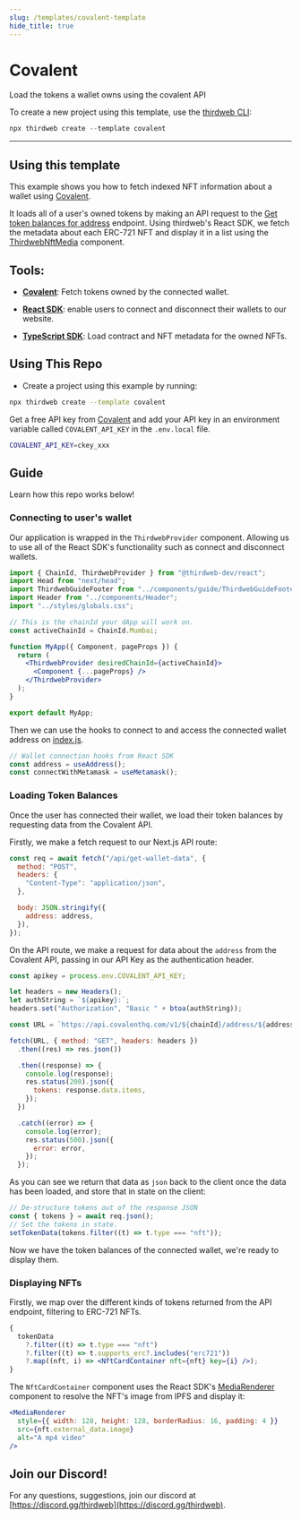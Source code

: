 ```yaml
---
slug: /templates/covalent-template
hide_title: true
---
```



# Covalent

Load the tokens a wallet owns using the covalent API

To create a new project using this template, use the [thirdweb CLI](/thirdweb-cli):

```jsx
npx thirdweb create --template covalent
```

<div
  style={{
    display: "flex",
    flexDirection: "row",
    gap: "2%",
    marginBottom: 32,
    width: "100%",
    alignItems: "center",
    justifyContent: "center",
    marginTop: 16,
  }}
>
  <DemoButton link="https://covalent.thirdweb-example.com" name="covalent" />
  <ViewCodeButton
    link="https://github.com/thirdweb-example/covalent"
    name="covalent"
  />
</div>

---

## Using this template

This example shows you how to fetch indexed NFT information about a wallet using [Covalent](https://www.covalenthq.com).

It loads all of a user's owned tokens by making an API request to the [Get token balances for address](https://www.covalenthq.com/docs/api/#/0/Get%20token%20balances%20for%20address/USD/1) endpoint. Using thirdweb's React SDK, we fetch the metadata about each ERC-721 NFT and display it in a list using the
[ThirdwebNftMedia](https://portal.thirdweb.com/react/react.thirdwebnftmedia) component.

## Tools:

- [**Covalent**](https://www.covalenthq.com/): Fetch tokens owned by the connected wallet.

- [**React SDK**](https://docs.thirdweb.com/react): enable users to connect and disconnect their wallets to our website.

- [**TypeScript SDK**](https://docs.thirdweb.com/typescript): Load contract and NFT metadata for the owned NFTs.

## Using This Repo

- Create a project using this example by running:

```bash
npx thirdweb create --template covalent
```

Get a free API key from [Covalent](https://www.covalenthq.com/) and add your API key in an environment variable called `COVALENT_API_KEY` in the `.env.local` file.

```bash
COVALENT_API_KEY=ckey_xxx
```

## Guide

Learn how this repo works below!

### Connecting to user's wallet

Our application is wrapped in the `ThirdwebProvider` component. Allowing us to use all of the React SDK's functionality such as connect and disconnect wallets.

```jsx
import { ChainId, ThirdwebProvider } from "@thirdweb-dev/react";
import Head from "next/head";
import ThirdwebGuideFooter from "../components/guide/ThirdwebGuideFooter";
import Header from "../components/Header";
import "../styles/globals.css";

// This is the chainId your dApp will work on.
const activeChainId = ChainId.Mumbai;

function MyApp({ Component, pageProps }) {
  return (
    <ThirdwebProvider desiredChainId={activeChainId}>
      <Component {...pageProps} />
    </ThirdwebProvider>
  );
}

export default MyApp;
```

Then we can use the hooks to connect to and access the connected wallet address on [index.js](https://github.com/thirdweb-example/covalent/blob/main/pages/index.js).

```jsx
// Wallet connection hooks from React SDK
const address = useAddress();
const connectWithMetamask = useMetamask();
```

### Loading Token Balances

Once the user has connected their wallet, we load their token balances by requesting data from the Covalent API.

Firstly, we make a fetch request to our Next.js API route:

```jsx
const req = await fetch("/api/get-wallet-data", {
  method: "POST",
  headers: {
    "Content-Type": "application/json",
  },

  body: JSON.stringify({
    address: address,
  }),
});
```

On the API route, we make a request for data about the `address` from the Covalent API, passing in our API Key as the authentication header.

```jsx
const apikey = process.env.COVALENT_API_KEY;

let headers = new Headers();
let authString = `${apikey}:`;
headers.set("Authorization", "Basic " + btoa(authString));

const URL = `https://api.covalenthq.com/v1/${chainId}/address/${address}/balances_v2/?nft=true&no-nft-fetch=true`;

fetch(URL, { method: "GET", headers: headers })
  .then((res) => res.json())

  .then((response) => {
    console.log(response);
    res.status(200).json({
      tokens: response.data.items,
    });
  })

  .catch((error) => {
    console.log(error);
    res.status(500).json({
      error: error,
    });
  });
```

As you can see we return that data as `json` back to the client once the data has been loaded, and store that in state on the client:

```jsx
// De-structure tokens out of the response JSON
const { tokens } = await req.json();
// Set the tokens in state.
setTokenData(tokens.filter((t) => t.type === "nft"));
```

Now we have the token balances of the connected wallet, we're ready to display them.

### Displaying NFTs

Firstly, we map over the different kinds of tokens returned from the API endpoint, filtering to ERC-721 NFTs.

```jsx
{
  tokenData
    ?.filter((t) => t.type === "nft")
    ?.filter((t) => t.supports_erc?.includes("erc721"))
    ?.map((nft, i) => <NftCardContainer nft={nft} key={i} />);
}
```

The `NftCardContainer` component uses the React SDK's [MediaRenderer](https://portal.thirdweb.com/react/react.mediarenderer) component to resolve the NFT's image from IPFS and display it:

```jsx
<MediaRenderer
  style={{ width: 128, height: 128, borderRadius: 16, padding: 4 }}
  src={nft.external_data.image}
  alt="A mp4 video"
/>
```

## Join our Discord!

For any questions, suggestions, join our discord at [https://discord.gg/thirdweb](https://discord.gg/thirdweb).
